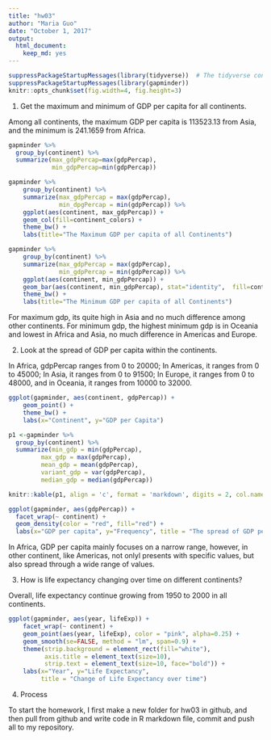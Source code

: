 ```yaml
---
title: "hw03"
author: "Maria Guo"
date: "October 1, 2017"
output: 
  html_document: 
    keep_md: yes
---
```

```r
suppressPackageStartupMessages(library(tidyverse))  # The tidyverse contains ggplot2!
suppressPackageStartupMessages(library(gapminder))
knitr::opts_chunk$set(fig.width=4, fig.height=3)
```

1. Get the maximum and minimum of GDP per capita for all continents.

Among all continents, the maximum GDP per capita is 113523.13 from Asia, and the minimum is 241.1659 from Africa.
```r
gapminder %>%
  group_by(continent) %>% 
  summarize(max_gdpPercap=max(gdpPercap), 
            min_gdpPercap=min(gdpPercap))
```



```r
gapminder %>%
    group_by(continent) %>% 
    summarize(max_gdpPercap = max(gdpPercap),
              min_dpgPercap = min(gdpPercap)) %>%
    ggplot(aes(continent, max_gdpPercap)) +
    geom_col(fill=continent_colors) +
    theme_bw() +
    labs(title="The Maximum GDP per capita of all Continents")
```

```r
gapminder %>%
    group_by(continent) %>% 
    summarize(max_gdpPercap = max(gdpPercap),
              min_gdpPercap = min(gdpPercap)) %>%
    ggplot(aes(continent, min_gdpPercap)) +
    geom_bar(aes(continent, min_gdpPercap), stat="identity",  fill=continent_colors) +
    theme_bw() +
    labs(title="The Minimum GDP per capita of all Continents")
```
For maximum gdp, its quite high in Asia and no much difference among other continents. For minimum gdp, the highest minimum gdp is in Oceania and lowest in Africa and Asia, no much difference in Americas and Europe.


2. Look at the spread of GDP per capita within the continents.

In Africa, gdpPercap ranges from 0 to 20000; In Americas, it ranges from 0 to 45000; In Asia, it ranges from 0 to 91500; In Europe, it ranges from 0 to 48000, and in Oceania, it ranges from 10000 to 32000.

```r
ggplot(gapminder, aes(continent, gdpPercap)) +
    geom_point() +
    theme_bw() +
    labs(x="Continent", y="GDP per Capita")
```


```r
p1 <-gapminder %>% 
  group_by(continent) %>%
  summarize(min_gdp = min(gdpPercap),
         max_gdp = max(gdpPercap),
         mean_gdp = mean(gdpPercap), 
         variant_gdp = var(gdpPercap), 
         median_gdp = median(gdpPercap))

knitr::kable(p1, align = 'c', format = 'markdown', digits = 2, col.names = c("Continent", "Min GDP per cap", "Max GDP per cap", "Mean", "Variant", "Median"))
```

```r
ggplot(gapminder, aes(gdpPercap)) +
  facet_wrap(~ continent) +
  geom_density(color = "red", fill="red") +
  labs(x="GDP per capita", y="Frequency", title = "The spread of GDP per capita in each continent")
```
In Africa, GDP per capita mainly focuses on a narrow range, however, in other continent, like Americas, not onlyl presents with specific values, but also spread through a wide range of values.




3. How is life expectancy changing over time on different continents?

Overall, life expectancy continue growing from 1950 to 2000 in all continents.

```r
ggplot(gapminder, aes(year, lifeExp)) +
    facet_wrap(~ continent) +
    geom_point(aes(year, lifeExp), color = "pink", alpha=0.25) +
    geom_smooth(se=FALSE, method = "lm", span=0.9) +
    theme(strip.background = element_rect(fill="white"),
          axis.title = element_text(size=10),
          strip.text = element_text(size=10, face="bold")) + 
    labs(x="Year", y="Life Expectancy", 
         title = "Change of Life Expectancy over time")
```

4. Process

To start the homework, I first make a new folder for hw03 in github, and then pull from github and write code in R markdown file, commit and push all to my repository.

